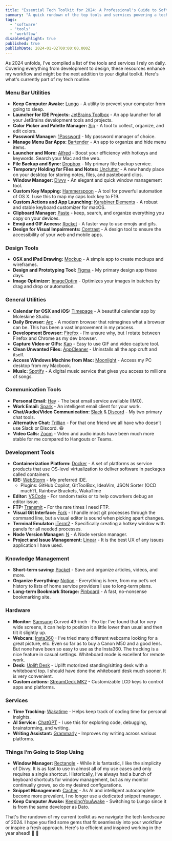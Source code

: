 ```yaml
---
title: "Essential Tech Toolkit for 2024: A Professional's Guide to Software & Services"
summary: "A quick rundown of the top tools and services powering a tech professional's workflow in 2024. This guide covers essential software for development, design, communication, and productivity in today's tech world."
tags:
  - 'software'
  - 'tools'
  - 'workflow'
disableHighlight: true
published: true
publishDate: 2024-01-02T00:00:00.000Z
---
```


As 2024 unfolds, I've compiled a list of the tools and services I rely on daily. Covering everything from development to design, these resources enhance my workflow and might be the next addition to your digital toolkit. Here's what's currently part of my tech routine.

### **Menu Bar Utilities**

- **Keep Computer Awake:** [Lungo](https://sindresorhus.com/lungo) - A utility to prevent your computer from going to sleep.
- **Launcher for IDE Projects:** [JetBrains Toolbox](https://www.jetbrains.com/toolbox-app/) - An app launcher for all your JetBrains development tools and projects.
- **Color Picker and Palette Manager:** [Sip](https://sipapp.io/) - A tool to collect, organize, and edit colors.
- **Password Manager:** [1Password](https://1password.com/) - My password manager of choice.
- **Manage Menu Bar Apps:** [Bartender](https://www.macbartender.com/) - An app to organize and hide menu items.
- **Launcher and More:** [Alfred](https://www.alfredapp.com/) - Boost your efficiency with hotkeys and keywords. Search your Mac and the web.
- **File Backup and Sync:** [Dropbox](https://www.dropbox.com/) - My primary file backup service.
- **Temporary Holding for Files and Notes:** [Unclutter](https://unclutterapp.com/) - A new handy place on your desktop for storing notes, files, and pasteboard clips.
- **Window Manager:** [Divvy](https://mizage.com/divvy/) - An elegant and quick window management tool.
- **Custom Key Mapping:** [Hammerspoon](https://www.hammerspoon.org/) - A tool for powerful automation of OS X. I use this to map my caps lock key to F19.
- **Custom Actions and App Launching:** [Karabiner Elements](https://karabiner-elements.pqrs.org/) - A robust and stable keyboard customizer for macOS.
- **Clipboard Manager:** [Paste](https://pasteapp.io/) - keep, search, and organize everything you copy on your devices.
- **Emoji and GIF Access:** [Rocket](https://matthewpalmer.net/rocket/) - A faster way to use emojis and gifs.
- **Design for Visual Impairments:** [Contrast](https://usecontrast.com/) - A design tool to ensure the accessibility of your web and mobile apps.

### **Design Tools**

- **OSX and iPad Drawing:** [Mockup](https://mockup.io/) - A simple app to create mockups and wireframes.
- **Design and Prototyping Tool:** [Figma](https://www.figma.com/) - My primary design app these days.
- **Image Optimizer:** [ImageOptim](https://imageoptim.com/mac) - Optimizes your images in batches by drag and drop or automation.

### **General Utilities**

- **Calendar for OSX and iOS:** [Timepage](https://www.moleskine.com/en-us/shop/moleskine-smart/apps-and-services/timepage/) - A beautiful calendar app by Moleskine Studio.
- **Daily Browser:** [Arc](https://www.arc.net/) - A modern browser that reimagines what a browser can be. This has been a vast improvement in my process.
- **Development Browser:** [Firefox](https://www.mozilla.org/en-US/firefox/) - I’m unsure why, but I rotate between Firefox and Chrome as my dev browser.
- **Capture Video or GIFs:** [Kap](https://getkap.co/) - Easy to use GIF and video capture tool.
- **Clean Unwanted Files:** [AppCleaner](https://freemacsoft.net/appcleaner/) - Uninstalls all the app cruft and itself.
- **Access Windows Machine from Mac:** [Moonlight](https://moonlight-stream.org/) - Access my PC desktop from my Macbook.
- **Music:** [Spotify](https://www.spotify.com/) - A digital music service that gives you access to millions of songs.

### **Communication Tools**

- **Personal Email:** [Hey](https://hey.com/) - The best email service available (IMO).
- **Work Email:** [Spark](https://sparkmailapp.com/) - An intelligent email client for your work.
- **Chat/Audio/Video Communication:** [Slack](https://slack.com/) & [Discord](https://discord.com/) - My two primary chat tools.
- **Alternative Chat:** [Trillian](https://www.trillian.im/) - For that one friend we all have who doesn’t use Slack or Discord. 😆
- **Video Calls:** [Zoom](https://zoom.us/) - Video and audio inputs have been much more stable for me compared to Hangouts or Teams.

### **Development Tools**

- **Containerization Platform:** [Docker](https://www.docker.com/) - A set of platforms as service products that use OS-level virtualization to deliver software in packages called containers.
- **IDE:** [WebStorm](https://www.jetbrains.com/webstorm/) - My preferred IDE.
  - Plugins: GitHub Copilot, GitToolBox, IdeaVim, JSON Sorter (OCD much?), Rainbow Brackets, WakaTime
- **Editor:** [VSCode](https://code.visualstudio.com/) - For random tasks or to help coworkers debug an editor issue.
- **FTP:** [Transmit](https://panic.com/transmit/) **-** For the rare times I need FTP.
- **Visual Git Interface:** [Fork](https://fork.dev/) - I handle most git processes through the command line, but a visual editor is sound when picking apart changes.
- **Terminal Emulator:** [iTerm2](https://iterm2.com/) - Specifically creating a hotkey window with panels for all needed processes.
- **Node Version Manager:** [N](https://github.com/tj/n) - A Node version manager.
- **Project and Issue Management:** [Linear](https://linear.app/) - It is the best UX of any issues application I have used.

### **Knowledge Management**

- **Short-term saving:** [Pocket](https://getpocket.com/) - Save and organize articles, videos, and more.
- **Organize Everything:** [Notion](https://www.notion.so/) - Everything is here, from my pet’s vet history to lists of home service providers I use to long-term plans.
- **Long-term Bookmark Storage:** [Pinboard](https://pinboard.in/) - A fast, no-nonsense bookmarking site.

### **Hardware**

- **Monitor:** [Samsung](https://www.samsung.com/) Curved 49-inch - Pro tip: I’ve found that for _very_ wide screens, it can help to position it a little lower than usual and then tilt it slightly up.
- **Webcam:** [Insta360](https://www.insta360.com/) - I’ve tried many different webcams looking for a great picture, etc. Even so far as to buy a Canon M50 and a good lens. But none have been so easy to use as the Insta360. The tracking is a nice feature in casual settings. Whiteboard mode is excellent for remote work.
- **Desk:** [Uplift Desk](https://www.upliftdesk.com/) - Uplift motorized standing/sitting desk with a whiteboard top. I should have done the whiteboard desk much sooner. It is very convenient.
- **Custom actions:** [StreamDeck MK2](https://www.elgato.com/us/en/p/stream-deck-mk2-black) - Customizable LCD keys to control apps and platforms.

### **Services**

- **Time Tracking:** [Wakatime](https://wakatime.com/) - Helps keep track of coding time for personal insights.
- **AI Service:** [ChatGPT](https://openai.com/) - I use this for exploring code, debugging, brainstorming, and writing.
- **Writing Assistant:** [Grammarly](https://www.grammarly.com/) - Improves my writing across various platforms.

### **Things I’m Going to Stop Using**

- **Window Manager:** [Rectangle](https://rectangleapp.com/) - While it is fantastic, I like the simplicity of Divvy. It is as fast to use in almost all of my use cases and only requires a single shortcut. Historically, I’ve always had a bunch of keyboard shortcuts for window management, but as my monitor continually grows, so do my desired configurations.
- **Snippet Management:** [Cacher](https://www.cacher.io/) - As AI and intelligent autocomplete become more prevalent, I no longer use a dedicated snippet manager.
- **Keep Computer Awake:** [KeepingYouAwake](https://keepingyouawake.app/) - Switching to Lungo since it is from the same developer as Dato.

That's the rundown of my current toolkit as we navigate the tech landscape of 2024. I hope you find some gems that fit seamlessly into your workflow or inspire a fresh approach. Here's to efficient and inspired working in the year ahead! 🍾 🚀

